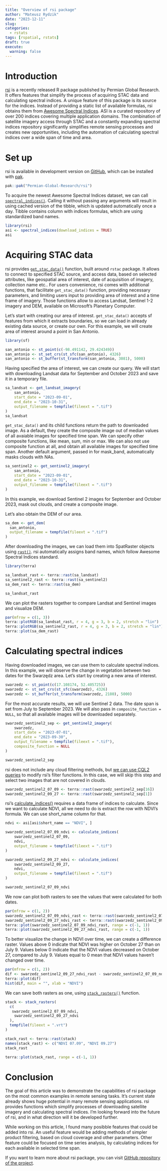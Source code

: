 ```yaml
---
title: "Overview of rsi package" 
author: "Mateusz Rydzik"
date: "2023-12-11"
slug: 
categories: 
  - rstats
tags: [rspatial, rstats]
draft: true
execute: 
  warning: false
---
```


# Introduction
[rsi](https://permian-global-research.github.io/rsi/) is a recently released R package published by Permian Global Research. It offers features that simplify the process of acquiring STAC data and calculating spectral indices. A unique feature of this package is its source for the indices. Instead of providing a static list of available formulas, rsi obtains them from  [Awesome Spectral Indices](https://awesome-ee-spectral-indices.readthedocs.io/en/latest/). ASI is a curated repository of over 200 indices covering multiple application domains. The combination of satellite imagery access through STAC and a constantly expanding spectral indices repository significantly simplifies remote sensing processes and creates new opportunities, including the automation of calculating spectral indices over a wide span of time and area.

# Set up
rsi is available in development version on [GitHub](https://github.com/Permian-Global-Research/rsi), which can be installed with [pak](https://pak.r-lib.org/).

``` r
pak::pak("Permian-Global-Research/rsi")
```

To acquire the newest Awesome Spectral Indices dataset, we can call [`spectral_indices()`](https://permian-global-research.github.io/rsi/reference/spectral_indices.html). Calling it without passing any arguments will result in using cached version of the tibble, which is updated automatically once a day. Tibble contains column with indices formulas, which are using standardized band names.

``` r
library(rsi)
asi <- spectral_indices(download_indices = TRUE)
asi
``` 

# Acquiring STAC data

rsi provides [`get_stac_data()`](https://permian-global-research.github.io/rsi/reference/get_stac_data.html#ref-usage) function, built around `rstac` package. It allows to connect to specified STAC source, and access data, based on selected attributes, like geospatial area of interest, date of acquisition of imagery, collection name etc.. For users convenience, rsi comes with additional functions, that facilitate `get_stac_data()` function, providing necessary parameters, and limiting users input to providing area of interest and a time frame of imagery. Those functions allow to access Landsat, Sentinel 1-2 imagery and DEM, available on Microsoft's Planetary Computer.

Let's start with creating our area of interest. `get_stac_data()` accepts sf features from which it extracts boundaries, so we can load in already existing data source, or create our own. For this example, we will create area of interest around a point in San Antonio.
``` r
library(sf)

san_antonio <- st_point(c(-98.491142, 29.424349))
san_antonio <- st_set_crs(st_sfc(san_antonio), 4326)
san_antonio <- st_buffer(st_transform(san_antonio, 3081), 5000)
```

Having specified the area of interest, we can create our query. We will start with downloading Landsat data for September and October 2023 and save it in a temporary file.
``` r
sa_landsat <- get_landsat_imagery(
    san_antonio,
    start_date = "2023-09-01",
    end_date = "2023-10-31",
    output_filename = tempfile(fileext = ".tif")
)
sa_landsat
```

`get_stac_data()` and its child functions return the path to downloaded image. As a default, they create the composite image out of median values of all avaiable images for specified time span. We can specify other composite functions, like mean, sum, min or max. We can also not use composite function at all, and obtain all available images for specified time span. Another default argument, passed in for mask_band, automatically masks clouds with NAs.

``` r
sa_sentinel2 <- get_sentinel2_imagery(
    san_antonio,
    start_date = "2023-09-01",
    end_date = "2023-10-31",
    output_filename = tempfile(fileext = ".tif")
)
```

In this example, we download Sentinel 2 images for September and October 2023, mask out clouds, and create a composite image.

Let's also obtain the DEM of our area.

``` r
sa_dem <- get_dem(
  san_antonio,
  output_filename = tempfile(fileext = ".tif")
)
```

After downloading the images, we can load them into SpatRaster objects using [`rast()`](https://rdrr.io/cran/terra/man/rast.html). rsi automatically assigns band names, which follow Awesome Spectral Indices standard.

``` r
library(terra)

sa_landsat_rast <- terra::rast(sa_landsat)
sa_sentinel2_rast <- terra::rast(sa_sentinel2)
sa_dem_rast <- terra::rast(sa_dem)

sa_landsat_rast
```

We can plot the rasters together to compare Landsat and Sentinel images and visualize DEM.
``` r
par(mfrow = c(1, 3))
terra::plotRGB(sa_landsat_rast, r = 4, g = 3, b = 2, stretch = "lin")
terra::plotRGB(sa_sentinel2_rast, r = 4, g = 3, b = 2, stretch = "lin")
terra::plot(sa_dem_rast)
```

# Calculating spectral indices
Having downloaded images, we can use them to calculate spectral indices. In this example, we will observe the change in vegetation between two dates for the Swarzędz area. Let's start by creating a new area of interest.
``` r
swarzedz <- st_point(c(17.108174, 52.405725))
swarzedz <- st_set_crs(st_sfc(swarzedz), 4326)
swarzedz <- st_buffer(st_transform(swarzedz, 2180), 5000)
```

For the most accurate results, we will use Sentinel 2 data. The date span is set from July to September 2023. We will also pass in `composite_function = NULL`, so that all available images will be downloaded separately.
``` r
swarzedz_sentinel2_sep <- get_sentinel2_imagery(
    swarzedz,
    start_date = "2023-07-01",
    end_date = "2023-09-30",
    output_filename = tempfile(fileext = ".tif"),
    composite_function = NULL
)

swarzedz_sentinel2_sep
```

rsi does not include any cloud filtering methods, but [we can use CQL2 queries](https://github.com/Permian-Global-Research/rsi/issues/6#issuecomment-1821148413) to modify rsi's filter functions.  In this case, we will skip this step and select two images that are not covered in clouds.

``` r
swarzedz_sentinel2_07_09 <- terra::rast(swarzedz_sentinel2_sep[16])
swarzedz_sentinel2_09_27 <- terra::rast(swarzedz_sentinel2_sep[1])
```

rsi's [calculate_indices()](https://permian-global-research.github.io/rsi/reference/calculate_indices.html) requires a data frame of indices to calculate. Since we want to calculate NDVI, all we need to do is extract the row with NDVI's formula. We can use short_name column for that.

``` r
ndvi <- asi[asi$short_name == "NDVI", ]

swarzedz_sentinel2_07_09_ndvi <- calculate_indices(
    swarzedz_sentinel2_07_09,
    ndvi,
    output_filename = tempfile(fileext = ".tif")
)

swarzedz_sentinel2_09_27_ndvi <- calculate_indices(
    swarzedz_sentinel2_09_27,
    ndvi,
    output_filename = tempfile(fileext = ".tif")
)

swarzedz_sentinel2_07_09_ndvi
```

We now can plot both rasters to see the values that were calculated for both dates.
``` r
par(mfrow = c(1, 2))
swarzedz_sentinel2_07_09_ndvi_rast <- terra::rast(swarzedz_sentinel2_07_09_ndvi)
swarzedz_sentinel2_09_27_ndvi_rast <- terra::rast(swarzedz_sentinel2_09_27_ndvi)
terra::plot(swarzedz_sentinel2_07_09_ndvi_rast, range = c(-1, 1))
terra::plot(swarzedz_sentinel2_09_27_ndvi_rast, range = c(-1, 1))
```

To better visualize the change in NDVI over time, we can create a difference raster. Values above 0 indicate that NDVI was higher on October 27 than on July 9. Values below 0 indicate that the NDVI values decreased on October 27, compared to July 9. Values equal to 0 mean that NDVI values haven't changed over time.
``` r
par(mfrow = c(1, 2))
dif <- swarzedz_sentinel2_09_27_ndvi_rast - swarzedz_sentinel2_07_09_ndvi_rast
terra::plot(dif)
hist(dif, main = "", xlab = "NDVI")
```

We can save both rasters as one, using [`stack_rasters()`](https://permian-global-research.github.io/rsi/reference/stack_rasters.html) function.

``` r
stack <- stack_rasters(
  c(
   swarzedz_sentinel2_07_09_ndvi,
    swarzedz_sentinel2_09_27_ndvi
  ),
  tempfile(fileext = ".vrt")
)

stack_rast <- terra::rast(stack)
names(stack_rast) <- c("NDVI 07.09", "NDVI 09.27")
stack_rast
```


``` r
terra::plot(stack_rast, range = c(-1, 1))
```

# Conclusion
The goal of this article was to demonstrate the capabilities of rsi package on the most common examples in remote sensing tasks. It's current state already shows huge potential in many remote sensing applications. rsi provides functions which simplify processes of downloading satellite imagery and calculating spectral indices. I'm looking forward into the future of rsi, and in what direction will it be developed further. 

While working on this article, I found many posibble features that could be added into rsi. An useful feature would be adding methods of simpler product filtering, based on cloud coverage and other parameters. Other feature could be focused on time series analysis, by calculating indices for each available in selected time span.

If you want to learn more about rsi package, you can visit [GitHub repository of the project](https://github.com/Permian-Global-Research/rsi).